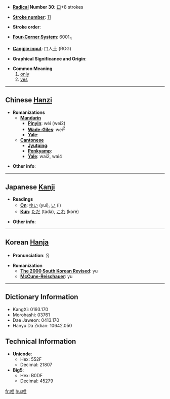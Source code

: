 * '''[[Wiktionary:Chinese radical index| Radical]] Number 30''': [[Wiktionary:Chinese radical index 口|口]]+8 strokes

* '''[[Wiktionary:Chinese total strokes index|Stroke number]]''': [[Wiktionary:Chinese total strokes index 11|11]]

* '''Stroke order''': 

* '''[[Wiktionary:Chinese four corner index|Four-Corner System]]''': 6001<sub>4</sub>

* '''[[Wiktionary:Chinese Cangjie index|Cangjie input]]''': 口人土 (ROG)

* '''Graphical Significance and Origin''': 

* '''Common Meaning'''
*#[[only]]
*# [[yes]]


----

== Chinese [[Hanzi]] ==

* '''Romanizations'''
** '''[[Mandarin]]'''
*** '''[[Pinyin]]''': wéi (wei2)
*** '''[[Wade-Giles]]''': wei<sup>2</sup>
*** '''[[Yale]]''': 
** '''[[Cantonese]]'''
*** '''[[Jyutping]]''':
*** '''[[Penkyamp]]''': 
*** '''[[Yale]]''': wai2, wai4

* '''Other info''': 

----

== Japanese [[Kanji]] ==

* '''Readings'''
** '''[[On]]''': [[ゆい]] (yui), [[い]] (i)
** '''[[Kun]]''': [[ただ]] (tada), [[これ]] (kore)

* '''Other info''':  

----

== Korean [[Hanja]] ==

* '''Pronunciation''': 유

* '''Romanization'''
** '''[[The 2000 South Korean Revised Romanization|The 2000 South Korean Revised]]''': yu
** '''[[McCune-Reischauer]]''': yu

----

== Dictionary Information ==

* KangXi: 0193.170
* Morohashi: 03761
* Dae Jaweon: 0413.170
* Hanyu Da Zidian: 10642.050

== Technical Information ==

* '''Unicode''':
** Hex: 552F
** Decimal: 21807
* '''Big5''':
** Hex: B0DF
** Decimal: 45279

[[fr:唯]]
[[hu:唯]]